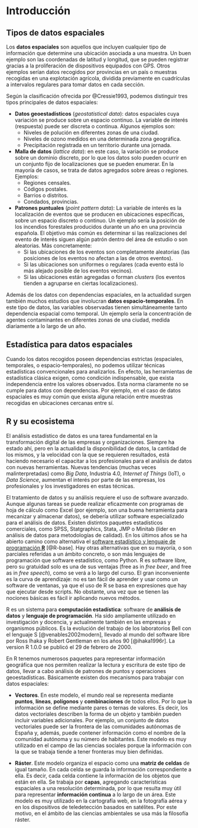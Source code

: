 # Introducción

## Tipos de datos espaciales

Los **datos espaciales** son aquellos que incluyen cualquier tipo de información
que determine una ubicación asociada a una muestra. Un buen ejemplo son las coordenadas
de latitud y longitud, que se pueden registrar gracias a la proliferación de
dispositivos equipados con GPS. Otros ejemplos serían datos recogidos por provincias
en un país o muestras recogidas en una explotación agrícola, dividida previamente 
en cuadrículas a intervalos regulares para tomar datos en cada sección.

Según la clasificación ofrecida por @Cressie1993, podemos distinguir tres tipos
principales de datos espaciales:

- **Datos geoestadísticos** (*geostatistical data*): datos espaciales cuya variación 
se produce sobre un espacio continuo. La variable de interés (respuesta) puede 
ser discreta o continua. Algunos ejemplos son:
    * Niveles de polución en diferentes zonas de una ciudad.
    * Niveles de ozono medidos en una determinada zona geográfica.
    * Precipitación registrada en un territorio durante una jornada.

- **Malla de datos** (*lattice data*): en este caso, la variación se produce sobre un
dominio discreto, por lo que los datos solo pueden ocurrir en un conjunto fijo de
localizaciones que se pueden enumerar. En la mayoría de casos, se trata de datos
agregados sobre áreas o regiones. Ejemplos:
    * Regiones censales.
    * Códigos postales.
    * Barrios o distritos.
    * Condados, provincias.
    
- **Patrones puntuales** (*point pattern data*): La variable de interés es la localización 
de eventos que se producen en ubicaciones específicas, sobre un espacio discreto
o continuo. Un ejemplo sería la posición de los incendios forestales producidos
durante un año en una provincia española. El objetivo más común es determinar si
las realizaciones del evento de interés siguen algún patrón dentro del área de
estudio o son aleatorias. Más concretamente:
    * Si las ubicaciones de los eventos son completamente aleatorias (las posiciones
    de los eventos no afectan a las de otros eventos).
    * Si las ubicaciones son uniformes o regulares (cada evento está lo más alejado
    posible de los eventos vecinos).
    * Si las ubicaciones están agregadas o forman *clusters* (los eventos tienden
    a agruparse en ciertas localizaciones).

Además de los datos con dependencias espaciales, en la actualidad surgen también
muchos estudios que involucran **datos espacio-temporales**. En este tipo de datos,
las variables observadas tienen simultáneamente tanto dependencia espacial como
temporal. Un ejemplo sería la concentración de agentes contaminantes en diferentes
zonas de una ciudad, medida diariamente a lo largo de un año.

## Estadística para datos espaciales

Cuando los datos recogidos poseen dependencias estrictas (espaciales, temporales,
o espacio-temporales), no podemos utilizar técnicas estadísticas convencionales
para analizarlos. En efecto, las herramientas de estadística clásica exigen, como
condición indispensable, que exista independencia entre los valores observados.
Esta norma claramente no se cumple para datos con dependencias. Por ejemplo, en
el caso de datos espaciales es muy común que exista alguna relación entre muestras
recogidas en ubicaciones cercanas entre sí.


## R y su ecosistema

El análisis estadístico de datos es una tarea fundamental 
en la transformación digital de las empresas y organizaciones. 
Siempre ha estado ahí, pero
en la actualidad la disponibilidad de datos, la cantidad de los mismos, 
y la velocidad con la que se requieren resultados, está haciendo
necesario el capacitar a los profesionales
para el análisis de datos con nuevas herramientas. Nuevas tendencias (muchas veces
malinterpretadas) como _Big Data_, Industria 4.0, _Internet of Things_ (IoT), 
o _Data Science_, aumentan el interés por parte de las empresas, los profesionales 
y los investigadores en estas técnicas.

El tratamiento de datos y su análisis requiere el uso de
software avanzado. Aunque algunas tareas se puede realizar
eficazmente con programas de hoja de cálculo 
como Excel (por ejemplo, son una buena herramienta para mecanizar y almacenar datos), 
se debería
utilizar software especializado para el análisis de datos. Existen distintos 
paquetes estadísticos comerciales, como SPSS, Statgraphics, Stata, JMP o Minitab 
(líder en análisis de datos para metodologías de calidad). En los últimos 
años se ha abierto camino como alternativa el [software estadístico y lenguaje de
programación **R**](http://www.r-project.org) [@R-base]. Hay otras alternativas que en su mayoría, o son parciales referidas a un 
ámbito concreto, o son más lenguajes de programación que software estadístico, como Python. 
R es software libre, pero su gratuidad solo es una
de sus ventajas (free as in _free beer_, and free as
in _free speech_), como se verá a lo largo del curso. El gran inconveniente
es la curva de aprendizaje: no es tan fácil de aprender y usar como un
software de ventanas, ya que el uso de R se basa en expresiones que
hay que ejecutar desde scripts. No obstante, una vez que se tienen las
nociones básicas es fácil ir aplicando nuevos métodos.


R es un 
sistema para **computación estadística**: software de **análisis de datos** y
**lenguaje de programación**. Ha sido ampliamente utilizado en investigación y docencia, 
y actualmente también 
en las empresas y organismos públicos. Es la evolución del trabajo de los laboratorios Bell con el 
lenguaje S [@venables2002modern],
llevado al mundo del software libre por Ross Ihaka y Robert Gentleman en los años 90 [@ihaka1996r].
La version R 1.0.0 se publicó el 29 de febrero de 2000.

En R tenemos numerosos paquetes para representar información geográfica que nos permiten realizar
la lectura y escritura de este tipo de datos, llevar a cabo análisis de patrones de puntos y operaciones geoestadísticas. Básicamente existen dos mecanismos para trabajar con datos espaciales:

- **Vectores**. En este modelo, el mundo real se representa mediante **puntos**, **líneas**, **polígonos** y **combinaciones** de todos ellos. Por lo que la información se define mediante pares o ternas de valores.  Es decir, los datos vectoriales describen la forma de un objeto y también pueden incluir variables adicionales. Por ejemplo, un conjunto de datos vectoriales puede ser la frontera de las comunidades autónomas de España y, además, puede contener información como el nombre de la comunidad autónoma y su número de habitantes. Este modelo es muy utilizado en el campo de las ciencias sociales porque la información con la que se trabaja tiende a tener fronteras muy bien definidas.

- **Ráster**. Este modelo organiza el espacio como una **matriz de celdas** de igual tamaño. En cada celda se guarda la información correspondiente a ella. Es decir, cada celda contiene la información de los objetos que están en ella. Se trabaja por **capas**, agregando características espaciales a una resolución determinada, por lo que resulta muy útil para representar **información continua** a lo largo de un área. Este modelo es muy utilizado en la cartografía web, en la fotografía aérea y en los dispositivos de teledetección basados en satélites. Por este motivo, en el ámbito de las ciencias ambientales se usa más la filosofía ráster.
